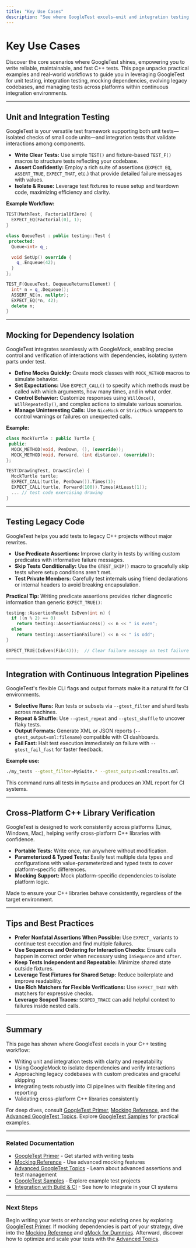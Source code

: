 ```yaml
---
title: "Key Use Cases"
description: "See where GoogleTest excels—unit and integration testing, mocking for dependency isolation, testing legacy code, continuous integration pipelines, and verifying cross-platform C++ libraries."
---
```


# Key Use Cases

Discover the core scenarios where GoogleTest shines, empowering you to write reliable, maintainable, and fast C++ tests. This page unpacks practical examples and real-world workflows to guide you in leveraging GoogleTest for unit testing, integration testing, mocking dependencies, evolving legacy codebases, and managing tests across platforms within continuous integration environments.

---

## Unit and Integration Testing

GoogleTest is your versatile test framework supporting both unit tests—isolated checks of small code units—and integration tests that validate interactions among components.

- **Write Clear Tests:** Use simple `TEST()` and fixture-based `TEST_F()` macros to structure tests reflecting your codebase.
- **Assert Confidently:** Employ a rich suite of assertions (`EXPECT_EQ`, `ASSERT_TRUE`, `EXPECT_THAT`, etc.) that provide detailed failure messages with values.
- **Isolate & Reuse:** Leverage test fixtures to reuse setup and teardown code, maximizing efficiency and clarity.

**Example Workflow:**
```cpp
TEST(MathTest, FactorialOfZero) {
  EXPECT_EQ(Factorial(0), 1);
}

class QueueTest : public testing::Test {
 protected:
  Queue<int> q_;

  void SetUp() override {
    q_.Enqueue(42);
  }
};

TEST_F(QueueTest, DequeueReturnsElement) {
  int* n = q_.Dequeue();
  ASSERT_NE(n, nullptr);
  EXPECT_EQ(*n, 42);
  delete n;
}
```

---

## Mocking for Dependency Isolation

GoogleTest integrates seamlessly with GoogleMock, enabling precise control and verification of interactions with dependencies, isolating system parts under test.

- **Define Mocks Quickly:** Create mock classes with `MOCK_METHOD` macros to simulate behavior.
- **Set Expectations:** Use `EXPECT_CALL()` to specify which methods must be called with which arguments, how many times, and in what order.
- **Control Behavior:** Customize responses using `WillOnce()`, `WillRepeatedly()`, and complex actions to simulate various scenarios.
- **Manage Uninteresting Calls:** Use `NiceMock` or `StrictMock` wrappers to control warnings or failures on unexpected calls.

**Example:**
```cpp
class MockTurtle : public Turtle {
 public:
  MOCK_METHOD(void, PenDown, (), (override));
  MOCK_METHOD(void, Forward, (int distance), (override));
};

TEST(DrawingTest, DrawsCircle) {
  MockTurtle turtle;
  EXPECT_CALL(turtle, PenDown()).Times(1);
  EXPECT_CALL(turtle, Forward(100)).Times(AtLeast(1));
  ... // test code exercising drawing
}
```

---

## Testing Legacy Code

GoogleTest helps you add tests to legacy C++ projects without major rewrites.

- **Use Predicate Assertions:** Improve clarity in tests by writing custom predicates with informative failure messages.
- **Skip Tests Conditionally:** Use the `GTEST_SKIP()` macro to gracefully skip tests where setup conditions aren't met.
- **Test Private Members:** Carefully test internals using friend declarations or internal headers to avoid breaking encapsulation.

**Practical Tip:**
Writing predicate assertions provides richer diagnostic information than generic `EXPECT_TRUE()`:
```cpp
testing::AssertionResult IsEven(int n) {
  if ((n % 2) == 0)
    return testing::AssertionSuccess() << n << " is even";
  else
    return testing::AssertionFailure() << n << " is odd";
}

EXPECT_TRUE(IsEven(Fib(4)));  // Clear failure message on test failure
```

---

## Integration with Continuous Integration Pipelines

GoogleTest's flexible CLI flags and output formats make it a natural fit for CI environments.

- **Selective Runs:** Run tests or subsets via `--gtest_filter` and shard tests across machines.
- **Repeat & Shuffle:** Use `--gtest_repeat` and `--gtest_shuffle` to uncover flaky tests.
- **Output Formats:** Generate XML or JSON reports (`--gtest_output=xml:filename`) compatible with CI dashboards.
- **Fail Fast:** Halt test execution immediately on failure with `--gtest_fail_fast` for faster feedback.

**Example use:**
```bash
./my_tests --gtest_filter=MySuite.* --gtest_output=xml:results.xml
```
This command runs all tests in `MySuite` and produces an XML report for CI systems.

---

## Cross-Platform C++ Library Verification

GoogleTest is designed to work consistently across platforms (Linux, Windows, Mac), helping verify cross-platform C++ libraries with confidence.

- **Portable Tests:** Write once, run anywhere without modification.
- **Parameterized & Typed Tests:** Easily test multiple data types and configurations with value-parameterized and typed tests to cover platform-specific differences.
- **Mocking Support:** Mock platform-specific dependencies to isolate platform logic.

Made to ensure your C++ libraries behave consistently, regardless of the target environment.

---

## Tips and Best Practices

- **Prefer Nonfatal Assertions When Possible:** Use `EXPECT_` variants to continue test execution and find multiple failures.
- **Use Sequences and Ordering for Interaction Checks:** Ensure calls happen in correct order when necessary using `InSequence` and `After`.
- **Keep Tests Independent and Repeatable:** Minimize shared state outside fixtures.
- **Leverage Test Fixtures for Shared Setup:** Reduce boilerplate and improve readability.
- **Use Rich Matchers for Flexible Verifications:** Use `EXPECT_THAT` with matchers for expressive checks.
- **Leverage Scoped Traces:** `SCOPED_TRACE` can add helpful context to failures inside nested calls.

---

## Summary

This page has shown where GoogleTest excels in your C++ testing workflow:

- Writing unit and integration tests with clarity and repeatability
- Using GoogleMock to isolate dependencies and verify interactions
- Approaching legacy codebases with custom predicates and graceful skipping
- Integrating tests robustly into CI pipelines with flexible filtering and reporting
- Validating cross-platform C++ libraries consistently

For deep dives, consult [GoogleTest Primer](primer.md), [Mocking Reference](reference/mocking.md), and the [Advanced GoogleTest Topics](advanced.md). Explore [GoogleTest Samples](samples.md) for practical examples.

---

### Related Documentation

- [GoogleTest Primer](primer.md) - Get started with writing tests
- [Mocking Reference](reference/mocking.md) - Use advanced mocking features
- [Advanced GoogleTest Topics](advanced.md) - Learn about advanced assertions and test management
- [GoogleTest Samples](samples.md) - Explore example test projects
- [Integration with Build & CI](overview/audience-usecases-integration/integration-points) - See how to integrate in your CI systems

---

### Next Steps

Begin writing your tests or enhancing your existing ones by exploring [GoogleTest Primer](primer.md). If mocking dependencies is part of your strategy, dive into the [Mocking Reference](reference/mocking.md) and [gMock for Dummies](gmock_for_dummies.md). Afterward, discover how to optimize and scale your tests with the [Advanced Topics](advanced.md).



